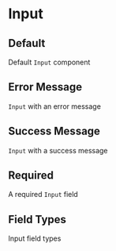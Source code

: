 

<Meta title="Input/Input" component={Input} />

# Input

<Description component={Input} />
<ArgsTable of={Input} />

## Default

Default `Input` component

<Canvas withToolbar>
  <Story name="Default" story={stories.Default} />
</Canvas>

## Error Message

`Input` with an error message

<Canvas withToolbar>
  <Story name="Error Message" story={stories.ErrorMessage} />
</Canvas>

## Success Message

`Input` with a success message

<Canvas withToolbar>
  <Story name="Success Message" story={stories.SuccessMessage} />
</Canvas>

## Required

A required `Input` field

<Canvas withToolbar>
  <Story name="Required" story={stories.Required} />
</Canvas>

## Field Types

Input field types

<Canvas withToolbar>
  <Story name="Field Types" story={stories.FieldTypes} />
</Canvas>
